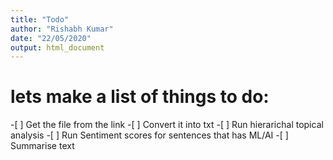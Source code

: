 ```yaml
---
title: "Todo"
author: "Rishabh Kumar"
date: "22/05/2020"
output: html_document
---
```


# lets make a list of things to do:

-[ ] Get the file from the link
-[ ] Convert it into txt
-[ ] Run hierarichal topical analysis
-[ ] Run Sentiment scores for sentences that has ML/AI
-[ ] Summarise text